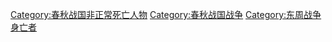 [[Category:春秋战国非正常死亡人物|Category:春秋战国非正常死亡人物]]
[[Category:春秋战国战争|Category:春秋战国战争]]
[[Category:东周战争身亡者|Category:东周战争身亡者]]